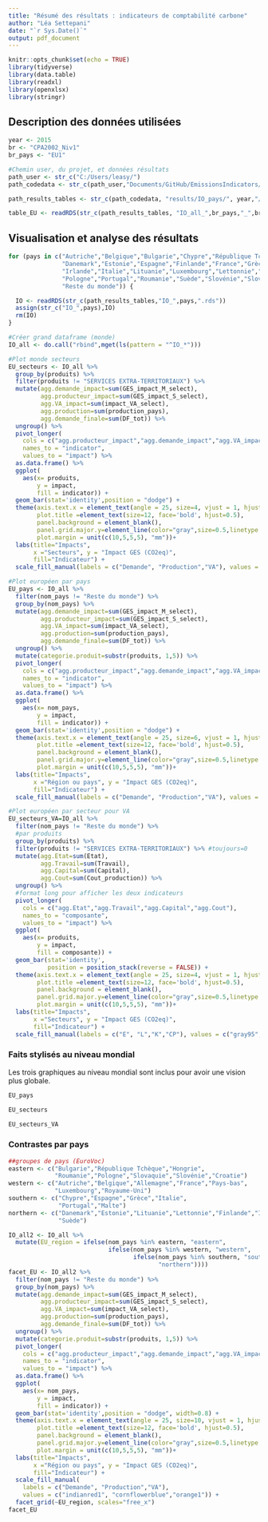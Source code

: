 ```yaml
---
title: "Résumé des résultats : indicateurs de comptabilité carbone"
author: "Léa Settepani"
date: "`r Sys.Date()`"
output: pdf_document
---
```


```r
knitr::opts_chunk$set(echo = TRUE)
library(tidyverse)
library(data.table)
library(readxl)
library(openxlsx)
library(stringr)
```

## Description des données utilisées


```r
year <- 2015
br <- "CPA2002_Niv1"
br_pays <- "EU1"

#Chemin user, du projet, et données résultats
path_user <- str_c("C:/Users/leasy/")
path_codedata <- str_c(path_user,"Documents/GitHub/EmissionsIndicators/")

path_results_tables <- str_c(path_codedata, "results/IO_pays/", year,"/",br_pays,"_",br,"/")

table_EU <- readRDS(str_c(path_results_tables, "IO_all_",br_pays,"_",br,".rds"))
```

## Visualisation et analyse des résultats

```r
for (pays in c("Autriche","Belgique","Bulgarie","Chypre","République Tchèque","Allemagne",
               "Danemark","Estonie","Espagne","Finlande","France","Grèce","Croatie","Hongrie",
               "Irlande","Italie","Lituanie","Luxembourg","Lettonnie","Malte","Pays-bas",
               "Pologne","Portugal","Roumanie","Suède","Slovénie","Slovaquie","Royaume-Uni",
               "Reste du monde")) {

  IO <- readRDS(str_c(path_results_tables,"IO_",pays,".rds"))
  assign(str_c("IO_",pays),IO)
  rm(IO)
}

#Créer grand dataframe (monde)
IO_all <- do.call("rbind",mget(ls(pattern = "^IO_*")))

#Plot monde secteurs
EU_secteurs <- IO_all %>% 
  group_by(produits) %>%
  filter(produits != "SERVICES EXTRA-TERRITORIAUX") %>%
  mutate(agg.demande_impact=sum(GES_impact_M_select),
         agg.producteur_impact=sum(GES_impact_S_select),
         agg.VA_impact=sum(impact_VA_select),
         agg.production=sum(production_pays),
         agg.demande_finale=sum(DF_tot)) %>%
  ungroup() %>% 
  pivot_longer(
    cols = c("agg.producteur_impact","agg.demande_impact","agg.VA_impact"),
    names_to = "indicator",
    values_to = "impact") %>%
  as.data.frame() %>% 
  ggplot( 
    aes(x= produits, 
        y = impact,
        fill = indicator)) +
  geom_bar(stat='identity',position = "dodge") +
  theme(axis.text.x = element_text(angle = 25, size=4, vjust = 1, hjust=1),
        plot.title =element_text(size=12, face='bold', hjust=0.5),
        panel.background = element_blank(),
        panel.grid.major.y=element_line(color="gray",size=0.5,linetype = 2),
        plot.margin = unit(c(10,5,5,5), "mm"))+
  labs(title="Impacts",
       x ="Secteurs", y = "Impact GES (CO2eq)",
       fill="Indicateur") +
  scale_fill_manual(labels = c("Demande", "Production","VA"), values = c("indianred1", "cornflowerblue","orange1"))

#Plot européen par pays
EU_pays <- IO_all %>% 
  filter(nom_pays != "Reste du monde") %>%
  group_by(nom_pays) %>%
  mutate(agg.demande_impact=sum(GES_impact_M_select),
         agg.producteur_impact=sum(GES_impact_S_select),
         agg.VA_impact=sum(impact_VA_select),
         agg.production=sum(production_pays),
         agg.demande_finale=sum(DF_tot)) %>%
  ungroup() %>%
  mutate(categorie.produit=substr(produits, 1,5)) %>% 
  pivot_longer(
    cols = c("agg.producteur_impact","agg.demande_impact","agg.VA_impact"),
    names_to = "indicator",
    values_to = "impact") %>%
  as.data.frame() %>% 
  ggplot( 
    aes(x= nom_pays, 
        y = impact,
        fill = indicator)) +
  geom_bar(stat='identity',position = "dodge") +
  theme(axis.text.x = element_text(angle = 25, size=6, vjust = 1, hjust=1),
        plot.title =element_text(size=12, face='bold', hjust=0.5),
        panel.background = element_blank(),
        panel.grid.major.y=element_line(color="gray",size=0.5,linetype = 2),
        plot.margin = unit(c(10,5,5,5), "mm"))+
  labs(title="Impacts",
       x ="Région ou pays", y = "Impact GES (CO2eq)",
       fill="Indicateur") +
  scale_fill_manual(labels = c("Demande", "Production","VA"), values = c("indianred1", "cornflowerblue","orange1"))

#Plot européen par secteur pour VA
EU_secteurs_VA=IO_all %>% 
  filter(nom_pays != "Reste du monde") %>%
  #par produits
  group_by(produits) %>%
  filter(produits != "SERVICES EXTRA-TERRITORIAUX") %>% #toujours=0
  mutate(agg.Etat=sum(Etat),
         agg.Travail=sum(Travail),
         agg.Capital=sum(Capital),
         agg.Cout=sum(Cout_production)) %>%
  ungroup() %>%
  #format long pour afficher les deux indicateurs
  pivot_longer(
    cols = c("agg.Etat","agg.Travail","agg.Capital","agg.Cout"),
    names_to = "composante",
    values_to = "impact") %>%
  ggplot( 
    aes(x= produits, 
        y = impact,
        fill = composante)) +
  geom_bar(stat='identity',
           position = position_stack(reverse = FALSE)) +
  theme(axis.text.x = element_text(angle = 25, size=4, vjust = 1, hjust=1),
        plot.title =element_text(size=12, face='bold', hjust=0.5),
        panel.background = element_blank(),
        panel.grid.major.y=element_line(color="gray",size=0.5,linetype = 2),
        plot.margin = unit(c(10,5,5,5), "mm"))+
  labs(title="Impacts",
       x ="Secteurs", y = "Impact GES (CO2eq)",
       fill="Indicateur") +
  scale_fill_manual(labels = c("E", "L","K","CP"), values = c("gray95", "gray85","gray75","gray65"))
```




### Faits stylisés au niveau mondial

Les trois graphiques au niveau mondial sont inclus pour avoir une vision plus globale.

```r
EU_pays
```



```r
EU_secteurs
```


```r
EU_secteurs_VA
```

### Contrastes par pays

```r
##groupes de pays (EuroVoc)
eastern <- c("Bulgarie","République Tchèque","Hongrie",
             "Roumanie","Pologne","Slovaquie","Slovénie","Croatie")
western <- c("Autriche","Belgique","Allemagne","France","Pays-bas",
             "Luxembourg","Royaume-Uni")
southern <- c("Chypre","Espagne","Grèce","Italie",
              "Portugal","Malte")
northern <- c("Danemark","Estonie","Lituanie","Lettonnie","Finlande","Irlande",
              "Suède")

IO_all2 <- IO_all %>%
  mutate(EU_region = ifelse(nom_pays %in% eastern, "eastern",
                            ifelse(nom_pays %in% western, "western",
                                   ifelse(nom_pays %in% southern, "southern",
                                          "northern"))))
facet_EU <- IO_all2 %>% 
  filter(nom_pays != "Reste du monde") %>%
  group_by(nom_pays) %>%
  mutate(agg.demande_impact=sum(GES_impact_M_select),
         agg.producteur_impact=sum(GES_impact_S_select),
         agg.VA_impact=sum(impact_VA_select),
         agg.production=sum(production_pays),
         agg.demande_finale=sum(DF_tot)) %>%
  ungroup() %>%
  mutate(categorie.produit=substr(produits, 1,5)) %>% 
  pivot_longer(
    cols = c("agg.producteur_impact","agg.demande_impact","agg.VA_impact"),
    names_to = "indicator",
    values_to = "impact") %>%
  as.data.frame() %>% 
  ggplot( 
    aes(x= nom_pays, 
        y = impact,
        fill = indicator)) +
  geom_bar(stat='identity',position = "dodge", width=0.8) +
  theme(axis.text.x = element_text(angle = 25, size=10, vjust = 1, hjust=1),
        plot.title =element_text(size=12, face='bold', hjust=0.5),
        panel.background = element_blank(),
        panel.grid.major.y=element_line(color="gray",size=0.5,linetype = 2),
        plot.margin = unit(c(10,5,5,5), "mm"))+
  labs(title="Impacts",
       x ="Région ou pays", y = "Impact GES (CO2eq)",
       fill="Indicateur") +
  scale_fill_manual(
    labels = c("Demande", "Production","VA"), 
    values = c("indianred1", "cornflowerblue","orange1")) +
  facet_grid(~EU_region, scales="free_x")
facet_EU
```